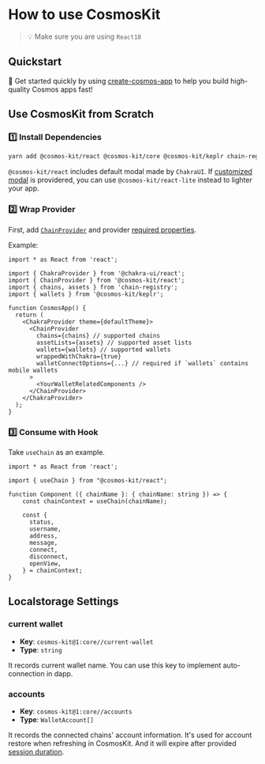 # How to use CosmosKit

> 💡 Make sure you are using `React18`

## Quickstart

🏁 Get started quickly by using [create-cosmos-app](https://github.com/cosmology-tech/create-cosmos-app) to help you build high-quality Cosmos apps fast!

## Use CosmosKit from Scratch

### 1️⃣ Install Dependencies

```sh
yarn add @cosmos-kit/react @cosmos-kit/core @cosmos-kit/keplr chain-registry
```

`@cosmos-kit/react` includes default modal made by `ChakraUI`. If [customized modal](/provider/chain-provider/#customize-modal-with-walletmodal) is providered, you can use `@cosmos-kit/react-lite` instead to lighter your app. 

### 2️⃣ Wrap Provider

First, add [`ChainProvider`](/provider/chain-provider) and provider [required properties](/provider/chain-provider#required-properties).

Example:

```tsx
import * as React from 'react';

import { ChakraProvider } from '@chakra-ui/react';
import { ChainProvider } from '@cosmos-kit/react';
import { chains, assets } from 'chain-registry';
import { wallets } from '@cosmos-kit/keplr';

function CosmosApp() {
  return (
    <ChakraProvider theme={defaultTheme}>
      <ChainProvider
        chains={chains} // supported chains
        assetLists={assets} // supported asset lists
        wallets={wallets} // supported wallets
        wrappedWithChakra={true}
        walletConnectOptions={...} // required if `wallets` contains mobile wallets
      >
        <YourWalletRelatedComponents />
      </ChainProvider>
    </ChakraProvider>
  );
}
```

### 3️⃣ Consume with Hook

Take `useChain` as an example.

```tsx
import * as React from 'react';

import { useChain } from "@cosmos-kit/react";

function Component ({ chainName }: { chainName: string }) => {
    const chainContext = useChain(chainName);

    const {
      status,
      username,
      address,
      message,
      connect,
      disconnect,
      openView,
    } = chainContext;
}
```

## Localstorage Settings

### current wallet

- **Key**: `cosmos-kit@1:core//current-wallet`
- **Type**: `string`

It records current wallet name. You can use this key to implement auto-connection in dapp.

### accounts

- **Key**: `cosmos-kit@1:core//accounts`
- **Type**: `WalletAccount[]`

It records the connected chains' account information. It's used for account restore when refreshing in CosmosKit. And it will expire after provided [session duration](#sessionoptions).